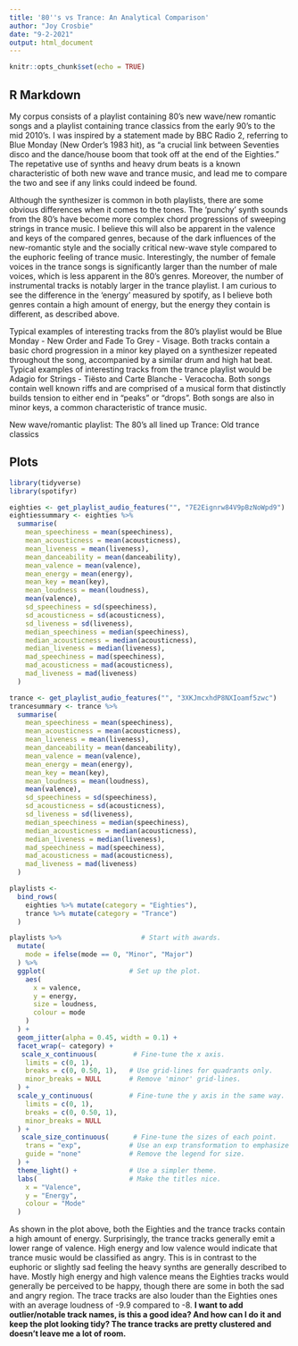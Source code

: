 ```yaml
---
title: '80''s vs Trance: An Analytical Comparison'
author: "Joy Crosbie"
date: "9-2-2021"
output: html_document
---
```


```r
knitr::opts_chunk$set(echo = TRUE)
```

## R Markdown
My corpus consists of a playlist containing 80's new wave/new romantic songs and a playlist containing trance classics from the early 90's to the mid 2010's. I was inspired by a statement made by BBC Radio 2, referring to Blue Monday (New Order's 1983 hit), as "a crucial link between Seventies disco and the dance/house boom that took off at the end of the Eighties." The repetative use of synths and heavy drum beats is a known characteristic of both new wave and trance music, and lead me to compare the two and see if any links could indeed be found.

Although the synthesizer is common in both playlists, there are some obvious differences when it comes to the tones. The 'punchy' synth sounds from the 80's have become more complex chord progressions of sweeping strings in trance music. I believe this will also be apparent in the valence and keys of the compared genres, because of the dark influences of the new-romantic style and the socially critical new-wave style compared to the euphoric feeling of trance music. Interestingly, the number of female voices in the trance songs is significantly larger than the number of male voices, which is less apparent in the 80's genres. Moreover, the number of instrumental tracks is notably larger in the trance playlist. I am curious to see the difference in the 'energy' measured by spotify, as I believe both genres contain a high amount of energy, but the energy they contain is different, as described above.

Typical examples of interesting tracks from the 80's playlist would be Blue Monday - New Order and Fade To Grey - Visage. Both tracks contain a basic chord progression in a minor key played on a synthesizer repeated throughout the song, accompanied by a similar drum and high hat beat. Typical examples of interesting tracks from the trance playlist would be Adagio for Strings - Tiësto and Carte Blanche - Veracocha. Both songs contain well known riffs and are comprised of a musical form that distinctly builds tension to either end in "peaks" or "drops". Both songs are also in minor keys, a common characteristic of trance music.

New wave/romantic playlist: The 80's all lined up Trance: Old trance classics


## Plots

```r
library(tidyverse)
library(spotifyr)
```
```r
eighties <- get_playlist_audio_features("", "7E2Eignrw84V9pBzNoWpd9")
eightiessummary <- eighties %>%
  summarise(
    mean_speechiness = mean(speechiness),
    mean_acousticness = mean(acousticness),
    mean_liveness = mean(liveness),
    mean_danceability = mean(danceability),
    mean_valence = mean(valence),
    mean_energy = mean(energy),
    mean_key = mean(key),
    mean_loudness = mean(loudness),
    mean(valence),
    sd_speechiness = sd(speechiness),
    sd_acousticness = sd(acousticness),
    sd_liveness = sd(liveness),
    median_speechiness = median(speechiness),
    median_acousticness = median(acousticness),
    median_liveness = median(liveness),
    mad_speechiness = mad(speechiness),
    mad_acousticness = mad(acousticness),
    mad_liveness = mad(liveness)
  )

```

```r
trance <- get_playlist_audio_features("", "3XKJmcxhdP8NXIoamf5zwc")
trancesummary <- trance %>%
  summarise(
    mean_speechiness = mean(speechiness),
    mean_acousticness = mean(acousticness),
    mean_liveness = mean(liveness),
    mean_danceability = mean(danceability),
    mean_valence = mean(valence),
    mean_energy = mean(energy),
    mean_key = mean(key),
    mean_loudness = mean(loudness),
    mean(valence),
    sd_speechiness = sd(speechiness),
    sd_acousticness = sd(acousticness),
    sd_liveness = sd(liveness),
    median_speechiness = median(speechiness),
    median_acousticness = median(acousticness),
    median_liveness = median(liveness),
    mad_speechiness = mad(speechiness),
    mad_acousticness = mad(acousticness),
    mad_liveness = mad(liveness)
  )
```


```r
playlists <-
  bind_rows(
    eighties %>% mutate(category = "Eighties"),
    trance %>% mutate(category = "Trance")
  )
```


```r
playlists %>%                    # Start with awards.
  mutate(
    mode = ifelse(mode == 0, "Minor", "Major")
  ) %>%
  ggplot(                     # Set up the plot.
    aes(
      x = valence,
      y = energy,
      size = loudness,
      colour = mode
    )
  ) +
  geom_jitter(alpha = 0.45, width = 0.1) +
  facet_wrap(~ category) +
   scale_x_continuous(         # Fine-tune the x axis.
    limits = c(0, 1),
    breaks = c(0, 0.50, 1),   # Use grid-lines for quadrants only.
    minor_breaks = NULL       # Remove 'minor' grid-lines.
  ) +
  scale_y_continuous(         # Fine-tune the y axis in the same way.
    limits = c(0, 1),
    breaks = c(0, 0.50, 1),
    minor_breaks = NULL
  ) +
   scale_size_continuous(      # Fine-tune the sizes of each point.
    trans = "exp",            # Use an exp transformation to emphasize loud.
    guide = "none"            # Remove the legend for size.
  ) +
  theme_light() +             # Use a simpler theme.
  labs(                       # Make the titles nice.
    x = "Valence",
    y = "Energy",
    colour = "Mode"
  )
```


As shown in the plot above, both the Eighties and the trance tracks contain a high amount of energy. Surprisingly, the trance tracks generally emit a lower range of valence. High energy and low valence would indicate that trance music would be classified as angry. This is in contrast to the euphoric or slightly sad feeling the heavy synths are generally described to have. Mostly high energy and high valence means the Eighties tracks would generally be perceived to be happy, though there are some in both the sad and angry region. The trace tracks are also louder than the Eighties ones with an average loudness of -9.9 compared to -8. 
**I want to add outlier/notable track names, is this a good idea? And how can I do it and keep the plot looking tidy? The trance tracks are pretty clustered and doesn't leave me a lot of room.** 
